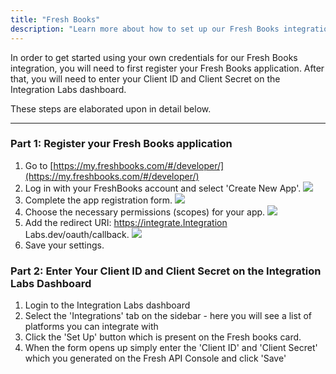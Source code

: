 ```yaml
---
title: "Fresh Books"
description: "Learn more about how to set up our Fresh Books integration."
---
```


In order to get started using your own credentials for our Fresh Books integration, you will need to first register your Fresh Books application. After that, you will need to enter your Client ID and Client Secret on the Integration Labs dashboard.

These steps are elaborated upon in detail below.

---

### Part 1: Register your Fresh Books application

1. Go to [https://my.freshbooks.com/#/developer/](https://my.freshbooks.com/#/developer/)
2. Log in with your FreshBooks account and select 'Create New App'.
   ![](/images/freshbooks/create_new_app.png)
3. Complete the app registration form.
   ![](/images/freshbooks/app-form.png)
4. Choose the necessary permissions (scopes) for your app.
   ![](/images/freshbooks/add-scopes.png)
5. Add the redirect URI: https://integrate.Integration Labs.dev/oauth/callback.
   ![](/images/freshbooks/add-redirect-uri.png)
6. Save your settings.

### Part 2: Enter Your Client ID and Client Secret on the Integration Labs Dashboard

1. Login to the Integration Labs dashboard
2. Select the 'Integrations' tab on the sidebar - here you will see a list of platforms you can integrate with
3. Click the 'Set Up' button which is present on the Fresh books card.
4. When the form opens up simply enter the 'Client ID' and 'Client Secret' which you generated on the Fresh API Console and click 'Save'
